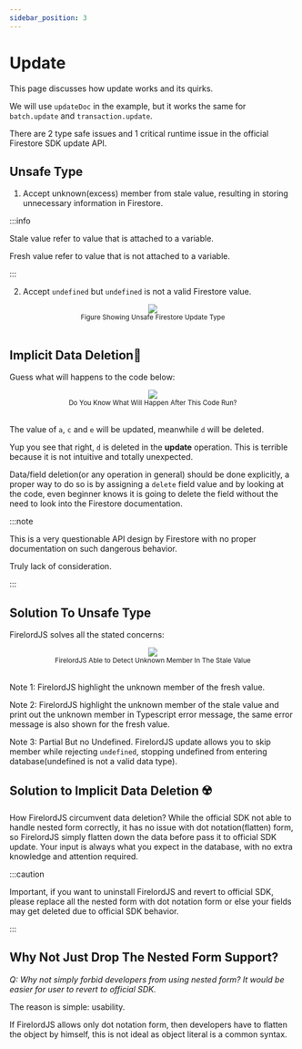 ```yaml
---
sidebar_position: 3
---
```


# Update

This page discusses how update works and its quirks.

We will use `updateDoc` in the example, but it works the same for `batch.update` and `transaction.update`.

There are 2 type safe issues and 1 critical runtime issue in the official Firestore SDK update API.

## Unsafe Type

1. Accept unknown(excess) member from stale value, resulting in storing unnecessary information in Firestore.

:::info

Stale value refer to value that is attached to a variable.

Fresh value refer to value that is not attached to a variable.

:::

2. Accept `undefined` but `undefined` is not a valid Firestore value.

<div align="center">
	<img src="/firelordv2/update1.png" />
</div>
<div align="center">
	<small>Figure Showing Unsafe Firestore Update Type</small>
</div>
<br />

## Implicit Data Deletion🦤

Guess what will happens to the code below:

<div align="center">
	<img src="/firelordv2/update2.png" />
</div>
<div align="center">
	<small>Do You Know What Will Happen After This Code Run?</small>
</div>
<br />

The value of `a`, `c` and `e` will be updated, meanwhile `d` will be deleted.

Yup you see that right, `d` is deleted in the **update** operation. This is terrible because it is not intuitive and totally unexpected.

Data/field deletion(or any operation in general) should be done explicitly, a proper way to do so is by assigning a `delete` field value and by looking at the code, even beginner knows it is going to delete the field without the need to look into the Firestore documentation.

:::note

This is a very questionable API design by Firestore with no proper documentation on such dangerous behavior.

Truly lack of consideration.

:::

## Solution To Unsafe Type

FirelordJS solves all the stated concerns:

<div align="center">
	<img src="/firelordv2/update3.png" />
</div>
<div align="center">
	<small>FirelordJS Able to Detect Unknown Member In The Stale Value</small>
</div>
<br />

Note 1: FirelordJS highlight the unknown member of the fresh value.

Note 2: FirelordJS highlight the unknown member of the stale value and print out the unknown member in Typescript error message, the same error message is also shown for the fresh value.

Note 3: Partial But no Undefined. FirelordJS update allows you to skip member while rejecting `undefined`, stopping undefined from entering database(undefined is not a valid data type).

## Solution to Implicit Data Deletion ☢️

How FirelordJS circumvent data deletion? While the official SDK not able to handle nested form correctly, it has no issue with dot notation(flatten) form, so FirelordJS simply flatten down the data before pass it to official SDK update. Your input is always what you expect in the database, with no extra knowledge and attention required.

:::caution

Important, if you want to uninstall FirelordJS and revert to official SDK, please replace all the nested form with dot notation form or else your fields may get deleted due to official SDK behavior.

:::

## Why Not Just Drop The Nested Form Support?

_Q: Why not simply forbid developers from using nested form? It would be easier for user to revert to official SDK._

The reason is simple: usability.

If FirelordJS allows only dot notation form, then developers have to flatten the object by himself, this is not ideal as object literal is a common syntax.
